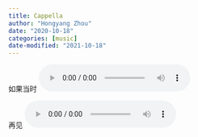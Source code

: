 ```yaml
---
title: Cappella
author: "Hongyang Zhou"
date: "2020-10-18"
categories: [music]
date-modified: "2021-10-18"
---
```


如果当时
<audio controls>
  <source src="https://drive.google.com/uc?export=view&id=1yfnj1I30m2VIpSgCWzrhyRqWqpEzF9eL" type="audio/m4a">
</audio>

再见
<audio controls>
  <source src="https://drive.google.com/uc?export=view&id=1cP4TXFu1TFEm5M_0EFPe3mXhz9wowoww" type="audio/m4a">
</audio>